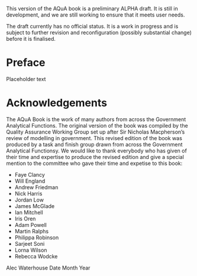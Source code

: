 ::: {.callout-important}
This version of the AQuA book is a preliminary ALPHA draft.  It is still in development, and we are still working to ensure that it meets user needs. 

The draft currently has no official status. It is a work in progress and is subject to further revision and reconfiguration (possibly substantial change) before it is finalised. 
:::

# Preface {.unnumbered}
Placeholder text

# Acknowledgements {.unnumbered}
The AQuA Book is the work of many authors from across the Government Analytical Functions. The original version of the book was compiled by the Quality Assurance Working Group set up after Sir Nicholas Macpherson's review of modelling in government. This revised edition of the book was produced by a task and finish group drawn from across the Government Analytical Functionsy. We would like to thank everybody who has given of their time and expertise to produce the revised edition and give a special mention to the committee who gave their time and expetise to this book:


* Faye Clancy	
* Will England
* Andrew Friedman	
* Nick Harris
* Jordan Low	
* James McGlade
* Ian Mitchell
* Iris Oren
* Adam Powell
* Martin Ralphs
* Philippa Robinson
* Sarjeet Soni
* Lorna Wilson
* Rebecca Wodcke

Alec Waterhouse
Date Month Year
